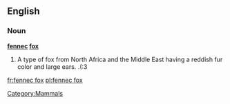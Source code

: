 {{also|fennec}}
==English==

===Noun===
'''[[fennec]] [[fox]]'''

# A type of fox from North Africa and the Middle East having a reddish fur color and large ears. .(:3

[[Category:Mammals]]

[[fr:fennec fox]]
[[pl:fennec fox]]